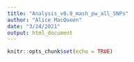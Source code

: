 ```yaml
---
title: "Analysis_v0.9_mash_pw_all_SNPs"
author: "Alice MacQueen"
date: "3/24/2021"
output: html_document
---
```


```r
knitr::opts_chunk$set(echo = TRUE)
```

#